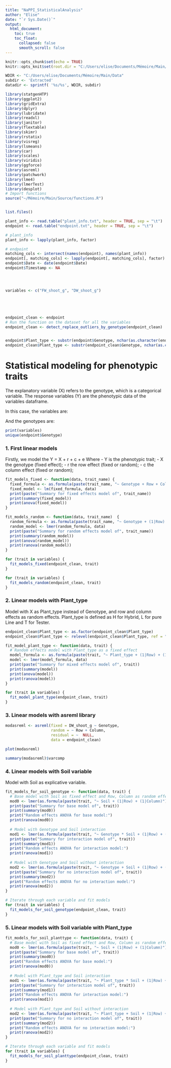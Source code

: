 ```yaml
---
title: "NaPPI_StatisticalAnalysis"
author: "Elise"
date: "`r Sys.Date()`"
output: 
  html_document:
    toc: true
    toc_float:
      collapsed: false
      smooth_scroll: false 
---
```


```r
knitr::opts_chunk$set(echo = TRUE)
knitr::opts_knit$set(root.dir = "C:/Users/elise/Documents/Mémoire/Main/Data/Templates/NaPPI")
```

```r
WDIR <- "C:/Users/elise/Documents/Mémoire/Main/Data"
subdir <- 'Extracted'
datadir <- sprintf( '%s/%s', WDIR, subdir)

library(statgenHTP)
library(ggplot2)
library(gridExtra)
library(dplyr)
library(lubridate)
library(readxl)
library(janitor)
library(flextable)
library(skimr)
library(rstatix)
library(visreg)
library(lsmeans)
library(car)
library(scales)
library(viridis)
library(ggforce)
library(asreml)
library(patchwork)
library(lme4)
library(lmerTest)
library(desplot)
# Import functions
source("~/Mémoire/Main/Source/functions.R")


list.files()

plant_info <- read.table("plant_info.txt", header = TRUE, sep = "\t")
endpoint <- read.table("endpoint.txt", header = TRUE, sep = "\t")

# plant_info
plant_info <- lapply(plant_info, factor)

# endpoint
matching_cols <- intersect(names(endpoint), names(plant_info))
endpoint[, matching_cols] <- lapply(endpoint[, matching_cols], factor)
endpoint$Date <- date(endpoint$Date)
endpoint$Timestamp <- NA




variables <- c("FW_shoot_g", "DW_shoot_g")





endpoint_clean <- endpoint
# Run the function on the dataset for all the variables
endpoint_clean <- detect_replace_outliers_by_genotype(endpoint_clean)


endpoint$Plant_type <- substr(endpoint$Genotype, nchar(as.character(endpoint$Genotype)), nchar(as.character(endpoint$Genotype)))
endpoint_clean$Plant_type <- substr(endpoint_clean$Genotype, nchar(as.character(endpoint_clean$Genotype)), nchar(as.character(endpoint_clean$Genotype)))
```



# Statistical modeling for phenotypic traits

The explanatory variable (X) refers to the genotype, which is a categorical variable. The response variables (Y) are the phenotypic data of the variables dataframe.

In this case, the variables are:

And the genotypes are:

```r
print(variables)
unique(endpoint$Genotype)
```

### 1. First linear models
Firstly, we model the Y = X + r + c + e
Where 
- Y is the phenotypic trait;
- X the genotype (fixed effect);
- r the row effect (fixed or random);
- c the column effect (fixed or random);

```r
fit_models_fixed <- function(data, trait_name) {
  fixed_formula <- as.formula(paste(trait_name, "~ Genotype + Row + Column"))
  fixed_model <- lm(fixed_formula, data)
  print(paste("Summary for fixed effects model of", trait_name))
  print(summary(fixed_model))
  print(anova(fixed_model))
}

fit_models_random <- function(data, trait_name)  {
  random_formula <- as.formula(paste(trait_name, "~ Genotype + (1|Row) + (1|Column)"))
  random_model <- lmer(random_formula, data)
  print(paste("Summary for random effects model of", trait_name))
  print(summary(random_model))
  print(anova(random_model))
  print(ranova(random_model))
}

for (trait in variables) {
  fit_models_fixed(endpoint_clean, trait)
}

for (trait in variables) {
  fit_models_random(endpoint_clean, trait)
}
```

### 2. Linear models with Plant_type
Model with X as Plant_type instead of Genotype, and row and column effects as random effects.
Plant_type is defined as H for Hybrid, L for pure Line and T for Tester. 

```r
endpoint_clean$Plant_type <- as.factor(endpoint_clean$Plant_type)
endpoint_clean$Plant_type <- relevel(endpoint_clean$Plant_type, ref = "T") # T as base level

fit_model_plant_type <- function(data, trait) {
  # Random effects model with Plant_type as a fixed effect
  model_formula <- as.formula(paste(trait, "~ Plant_type + (1|Row) + (1|Column)"))
  model <- lmer(model_formula, data)
  print(paste("Summary for mixed effects model of", trait))
  print(summary(model))
  print(anova(model))
  print(ranova(model))
}

for (trait in variables) {
  fit_model_plant_type(endpoint_clean, trait)
}
```

### 3. Linear models with asreml library
```r
modasreml <- asreml(fixed = DW_shoot_g ~ Genotype,
                    random = ~ Row + Column,
                    residual = ~  NULL,
                    data = endpoint_clean)

plot(modasreml)

summary(modasreml)$varcomp
```

### 4. Linear models with Soil variable
Model with Soil as explicative variable.

```r
fit_models_for_soil_genotype <- function(data, trait) {
  # Base model with Soil as fixed effect and Row, Column as random effects
  mod0 <- lmer(as.formula(paste(trait, "~ Soil + (1|Row) + (1|Column)")), data = data)
  print(paste("Summary for base model of", trait))
  print(summary(mod0))
  print("Random effects ANOVA for base model:")
  print(ranova(mod0))
  
  # Model with Genotype and Soil interaction
  mod1 <- lmer(as.formula(paste(trait, "~ Genotype * Soil + (1|Row) + (1|Column)")), data = data)
  print(paste("Summary for interaction model of", trait))
  print(summary(mod1))
  print("Random effects ANOVA for interaction model:")
  print(ranova(mod1))
  
  # Model with Genotype and Soil without interaction
  mod2 <- lmer(as.formula(paste(trait, "~ Genotype + Soil + (1|Row) + (1|Column)")), data = data)
  print(paste("Summary for no interaction model of", trait))
  print(summary(mod2))
  print("Random effects ANOVA for no interaction model:")
  print(ranova(mod2))
}

# Iterate through each variable and fit models
for (trait in variables) {
  fit_models_for_soil_genotype(endpoint_clean, trait)
}
```

### 5. Linear models with Soil variable with Plant_type

```r
fit_models_for_soil_planttype <- function(data, trait) {
  # Base model with Soil as fixed effect and Row, Column as random effects
  mod0 <- lmer(as.formula(paste(trait, "~ Soil + (1|Row) + (1|Column)")), data = data)
  print(paste("Summary for base model of", trait))
  print(summary(mod0))
  print("Random effects ANOVA for base model:")
  print(ranova(mod0))
  
  # Model with Plant_type and Soil interaction
  mod1 <- lmer(as.formula(paste(trait, "~ Plant_type * Soil + (1|Row) + (1|Column)")), data = data)
  print(paste("Summary for interaction model of", trait))
  print(summary(mod1))
  print("Random effects ANOVA for interaction model:")
  print(ranova(mod1))
  
  # Model with Plant_type and Soil without interaction
  mod2 <- lmer(as.formula(paste(trait, "~ Plant_type + Soil + (1|Row) + (1|Column)")), data = data)
  print(paste("Summary for no interaction model of", trait))
  print(summary(mod2))
  print("Random effects ANOVA for no interaction model:")
  print(ranova(mod2))
}

# Iterate through each variable and fit models
for (trait in variables) {
  fit_models_for_soil_planttype(endpoint_clean, trait)
}
```

